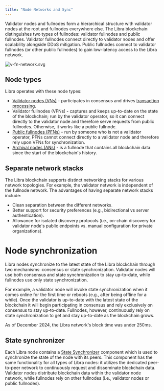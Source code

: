 ```yaml
---
title: "Node Networks and Sync"
---
```


Validator nodes and fullnodes form a hierarchical structure with validator nodes at the root and fullnodes everywhere else. The Libra blockchain distinguishes two types of fullnodes: validator fullnodes and public fullnodes. Validator fullnodes connect directly to validator nodes and offer scalability alongside DDoS mitigation. Public fullnodes connect to validator fullnodes (or other public fullnodes) to gain low-latency access to the Libra network.

![v-fn-network.svg](~/images/v-fn-network.svg)

## Node types

Libra operates with these node types:

- [Validator nodes (VNs)](/network/blockchain/validator-nodes) - participates in consensus and drives [transaction processing](/network/blockchain/txns-states).
- Validator fullnodes (VFNs) - captures and keeps up-to-date on the state of the blockchain; run by the validator operator, so it can connect directly to the validator node and therefore serve requests from public fullnodes. Otherwise, it works like a public fullnode.
- [Public fullnodes (PFNs)](/network/blockchain/fullnodes) - run by someone who is not a validator operator, PFNs cannot connect directly to a validator node and therefore rely upon VFNs for synchronization.
- [Archival nodes (ANs)](/network/nodes/configure/state-sync#archival-pfns) - is a fullnode that contains all blockchain data since the start of the blockchain's history.

## Separate network stacks

The Libra blockchain supports distinct networking stacks for various network topologies. For example, the validator network is independent of the fullnode network. The advantages of having separate network stacks include:

- Clean separation between the different networks.
- Better support for security preferences (e.g., bidirectional vs server authentication).
- Allowance for isolated discovery protocols (i.e., on-chain discovery for validator node's public endpoints vs. manual configuration for private organizations).

# Node synchronization

Libra nodes synchronize to the latest state of the Libra blockchain through two mechanisms: consensus or state synchronization. Validator nodes will use both consensus and state synchronization to stay up-to-date, while fullnodes use only state synchronization.

For example, a validator node will invoke state synchronization when it comes online for the first time or reboots (e.g., after being offline for a while). Once the validator is up-to-date with the latest state of the blockchain it will begin participating in consensus and rely exclusively on consensus to stay up-to-date. Fullnodes, however, continuously rely on state synchronization to get and stay up-to-date as the blockchain grows.

As of December 2024, the Libra network's block time was under 250ms.

## State synchronizer

Each Libra node contains a [State Synchronizer](/network/nodes/configure/state-sync) component which is used to synchronize the state of the node with its peers. This component has the same functionality for all types of Libra nodes: it utilizes the dedicated peer-to-peer network to continuously request and disseminate blockchain data. Validator nodes distribute blockchain data within the validator node network, while fullnodes rely on other fullnodes (i.e., validator nodes or public fullnodes).
